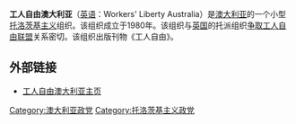 '''工人自由澳大利亚'''（[[英语|英语]]：Workers' Liberty Australia）是[[澳大利亚|澳大利亚]]的一个小型[[托洛茨基主义|托洛茨基主义]]组织。该组织成立于1980年。该组织与[[英国|英国]]的托派组织[[争取工人自由联盟|争取工人自由联盟]]关系密切。该组织出版刊物《工人自由》。

==外部链接==
*[http://www.workersliberty.org/australia/ 工人自由澳大利亚主页]

[[Category:澳大利亚政党|Category:澳大利亚政党]]
[[Category:托洛茨基主义政党|Category:托洛茨基主义政党]]
{{澳大利亚小作品}}